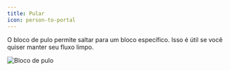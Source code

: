```yaml
---
title: Pular
icon: person-to-portal
---
```


O bloco de pulo permite saltar para um bloco específico. Isso é útil se você quiser manter seu fluxo limpo.

<Frame>
  <img src="/images/blocks/logic/jump.jpeg" alt="Bloco de pulo" />
</Frame>
